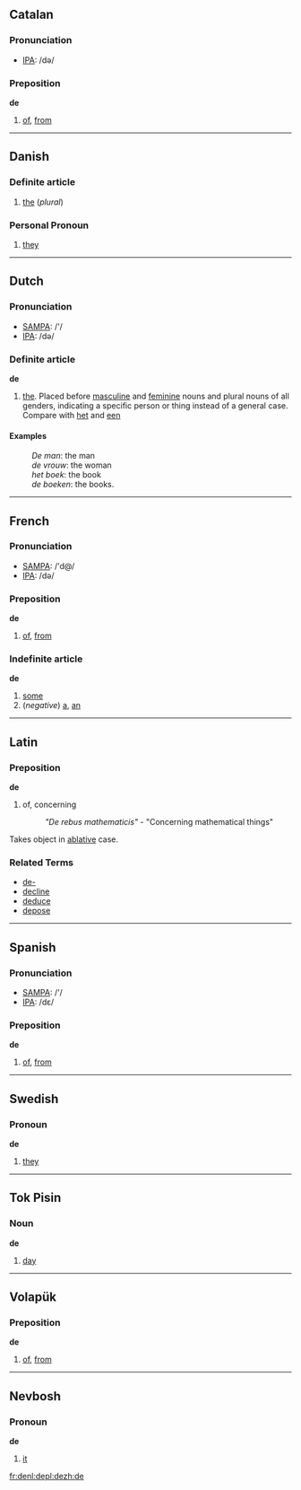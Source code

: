 ==Catalan==
===Pronunciation===
*[[w:IPA|IPA]]: /də/

===Preposition===
'''de'''

# [[of]], [[from]]

----
== Danish ==
=== Definite article ===
# [[the]] (''plural'')

=== Personal Pronoun ===
# [[they]]

----
==Dutch==
===Pronunciation===
*[[w:SAMPA|SAMPA]]: /'/
*[[w:IPA|IPA]]: /də/

===Definite article===
'''de''' 

# [[the]].  Placed before [[masculine]] and [[feminine]] nouns and plural nouns of all genders, indicating a specific person or thing instead of a general case. Compare with [[het]] and [[een]]

====Examples==== 

:''De man'': the man
:''de vrouw'': the woman
:''het boek'': the book
:''de boeken'': the books.

----
==French==
===Pronunciation===
*[[w:SAMPA|SAMPA]]: /'d@/
*[[w:IPA|IPA]]: /də/

===Preposition===
'''de'''

# [[of]], [[from]]

===Indefinite article===
'''de'''

# [[some]]
# (''negative'') [[a]], [[an]]

----
==Latin==
===Preposition===
'''de'''

# of, concerning
#: ''"De rebus mathematicis"'' - "Concerning mathematical things"

Takes object in [[ablative]] case.

===Related Terms===
*[[de-]]
*[[decline]]
*[[deduce]]
*[[depose]]


----
==Spanish==
===Pronunciation===
*[[w:SAMPA|SAMPA]]: /'/
*[[w:IPA|IPA]]: /dε/

===Preposition===
'''de'''

# [[of]], [[from]]

----
==Swedish==
===Pronoun===
'''de'''

# [[they]]

----
==Tok Pisin==
===Noun===
'''de'''

# [[day]]

----
==Volapük==
===Preposition===
'''de'''

# [[of]], [[from]]

----
==Nevbosh==
===Pronoun===
'''de'''

#[[it]]
[[fr:de]][[nl:de]][[pl:de]][[zh:de]]